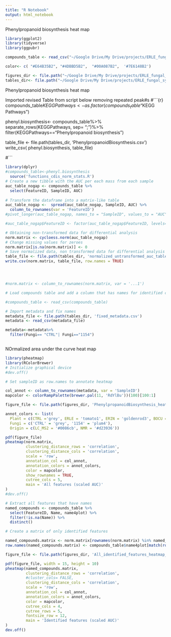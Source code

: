 ```yaml
---
title: "R Notebook"
output: html_notebook
---
```

Phenylpropanoid biosynthesis heat map
```r
library(ggplot2)
library(tidyverse)
library(ggpubr)

compounds_table <- read_csv("~/Google Drive/My Drive/projects/ERLE_fungal_symbionts/IsolatesAll_1154/RP_All_1154_output_tables/PhenylpropanoidBiosynthesis.csv")

color<- c( "#E64B35B2", "#4DBBD5B2",  "#00A087B2",  '#7E6148B2')

figures_dir <- file.path("~/Google Drive/My Drive/projects/ERLE_fungal_symbionts/IsolatesAll_1154/RP_All_1154_output_figures")
tables_dir<- file.path("~/Google Drive/My Drive/projects/ERLE_fungal_symbionts/IsolatesAll_1154/RP_All_1154_output_tables")
```

Phenylpropanoid biosynthesis heat map

Imported revised Table from script below removing repeated peak#s
#```{r}
compounds_table$KEGGPathways<- as.factor(compounds_table$"KEGG Pathways")
  
phenyl.biosynthesis<- compounds_table%>%
  separate_rows(KEGGPathways, sep= ";")%>%
  filter(KEGGPathways=="Phenylpropanoid biosynthesis")

table_file <- file.path(tables_dir, 'PhenylpropanoidBiosynthesis.csv')
write_csv( phenyl.biosynthesis, table_file)
  
#```

```r
library(dplyr)
#compounds_table<-phenyl.biosynthesis
  source('functions_cdis_norm_stats.R')
# Create a new tibble with the AUC per each mass from each sample
auc_table_nogap <- compounds_table %>% 
  select(FeatureID, SampleID, AUC)
  
# Transform the dataframe into a matrix-like table
auc_table_nogap <-  spread(auc_table_nogap, SampleID, AUC) %>% 
  column_to_rownames(var = 'FeatureID')
#pivot_longer(auc_table_nogap, names_to = "SampleID", values_to = "AUC")

#auc_table_nogap$FeatureID <- factor(auc_table_nogap$FeatureID, levels=str_sort(auc_table_nogap$FeatureID, numeric = TRUE))

```

```r
# Obtaining non-transformed data for differential analysis
norm.matrix <- cycloess.norm(auc_table_nogap)
# Change missing values for zeroes
norm.matrix[is.na(norm.matrix)] <- 0
# Save normalized data, non transformed data for differential analysis
table_file <- file.path(tables_dir, 'normalized_untransformed_auc_table.csv')
write.csv(norm.matrix, table_file, row.names = TRUE)




#norm.matrix <- column_to_rownames(norm.matrix, var = '...1')

# Load compounds table and add a column that has names for identified compounds and FeatureID for the rest (for plotting puRPouses)

#compounds_table <- read_csv(compounds_table)

# Import metadata and fix names
metadata_file <- file.path(tables_dir, 'fixed_metadata.csv')
metadata <- read_csv(metadata_file)

metadata<-metadata%>%
  filter(Fungi== "CTRL"| Fungi=="1154")



```


NOrmalized area under the curve heat map
```r
library(pheatmap)
library(RColorBrewer)
# Initialize graphical device
#dev.off()

# Set sampleID as row.names to annotate heatmap

col_annot <- column_to_rownames(metadata, var = 'SampleID') 
mapcolor <- colorRampPalette(brewer.pal(11, 'RdYlBu'))(100)[100:1]

figure_file <- file.path(figures_dir, 'PhenylpropanoidBiosynthesis_heatmap.pdf')

annot_colors <- list(
  Plant = c(CTRL ='grey', ERLE = 'tomato1', ERIN = 'goldenrod3', BOCU = 'dodgerblue', LEDU= 'seagreen'),
  Fungi = c('CTRL' = 'grey', '1154' = 'plum4'),
  Origin = c(LC_MS2 = '#0086cb', NMR = '#d23936'))

pdf(figure_file)
pheatmap(norm.matrix,
         clustering_distance_rows = 'correlation',
         clustering_distance_cols = 'correlation',
         scale = 'row',
         annotation_col = col_annot,
         annotation_colors = annot_colors,
         color = mapcolor,
         show_rownames = TRUE,
         cutree_cols = 5,
         main = 'All features (scaled AUC)'
)
#dev.off()
```
```r
# Extract all features that have names
named_compounds <- compounds_table %>% 
  select(FeatureID, Name, name4plot) %>% 
  filter(!is.na(Name)) %>% 
  distinct()

# Create a matrix of only identified features

named_compounds.matrix <- norm.matrix[rownames(norm.matrix) %in% named_compounds$FeatureID,]
row.names(named_compounds.matrix) <- compounds_table$name4plot[match(row.names(named_compounds.matrix), compounds_table$FeatureID)]

```
```r
figure_file <- file.path(figures_dir, 'All_identified_features_heatmap_phenylpropBiosynthesis_.pdf')

pdf(figure_file, width = 15, height = 10)
pheatmap(named_compounds.matrix,
         clustering_distance_rows = 'correlation',
         #cluster_cols= FALSE,
         clustering_distance_cols = 'correlation',
         scale = 'row',
         annotation_col = col_annot,
         annotation_colors = annot_colors,
         color = mapcolor,
         cutree_cols = 4,
         cutree_rows = 5,
         fontsize_row = 12,
         main = 'Identified features (scaled AUC)'
)
dev.off()
```
